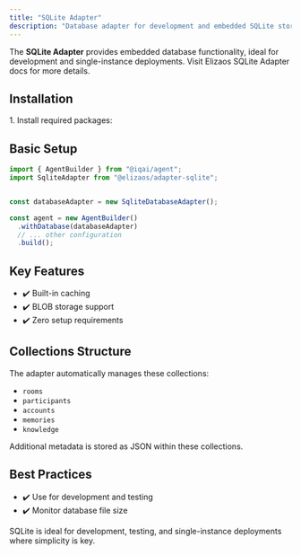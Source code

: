 ```yaml
---
title: "SQLite Adapter"
description: "Database adapter for development and embedded SQLite storage"
---
```



The **SQLite Adapter** provides embedded database functionality, ideal for development and single-instance deployments. Visit Elizaos <ExternalLink href="https://eliza.how/packages/adapters/sqlite">SQLite Adapter docs</ExternalLink> for more details.

## Installation

<Steps>
1. Install required packages:
   <PackageManagers pkg="github:elizaos-plugins/adapter-sqlite" />
</Steps>

## Basic Setup

```typescript
import { AgentBuilder } from "@iqai/agent";
import SqliteAdapter from "@elizaos/adapter-sqlite";


const databaseAdapter = new SqliteDatabaseAdapter();

const agent = new AgentBuilder()
  .withDatabase(databaseAdapter)
  // ... other configuration
  .build();
```

## Key Features

- ✔️ Built-in caching
- ✔️ BLOB storage support
- ✔️ Zero setup requirements

## Collections Structure

The adapter automatically manages these collections:
- `rooms`
- `participants`
- `accounts`
- `memories`
- `knowledge`

Additional metadata is stored as JSON within these collections.

## Best Practices

- ✔️ Use for development and testing
- ✔️ Monitor database file size

<Aside type="tip">
SQLite is ideal for development, testing, and single-instance deployments where simplicity is key.
</Aside>